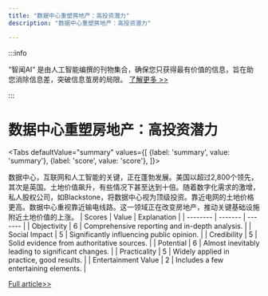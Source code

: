 ```yaml
---
title: "数据中心重塑房地产：高投资潜力"
description: "数据中心重塑房地产：高投资潜力"

---
```



:::info

“智闻AI“ 是由人工智能编撰的刊物集合，确保您只获得最有价值的信息，旨在助您消除信息差，突破信息茧房的局限。  [了解更多 >>](/)

:::

# 数据中心重塑房地产：高投资潜力


<Tabs
	defaultValue="summary"
	values={[
	{label: 'summary', value: 'summary'},
	{label: 'score', value: 'score'},
]}>
<TabItem value="summary">


数据中心，互联网和人工智能的关键，正在蓬勃发展。美国以超过2,800个领先，其次是英国。土地价值飙升，有些情况下甚至达到十倍。随着数字化需求的激增，私人股权公司，如Blackstone，将数据中心视为顶级投资。靠近电网的土地价格更高。数据中心重视靠近输电线路。这一领域正在改变房地产，推动关键基础设施附近土地价值的上涨。
</TabItem>
<TabItem value="score">
	| Scores     | Value   | Explanation |
	| -------- | ------- | ------- |
	| Objectivity  | 6    | Comprehensive reporting and in-depth analysis.    |
	| Social Impact | 5     | Significantly influencing public opinion.    |
	| Credibility    | 5    | Solid evidence from authoritative sources.    |
	| Potential    | 6    | Almost inevitably leading to significant changes.    |
	| Practicality    | 5    | Widely applied in practice, good results.    |
	| Entertainment Value    | 2    | Includes a few entertaining elements.    |
</TabItem>
</Tabs>

[Full article>>](https://www.cnbc.com/2024/08/30/how-data-centers-became-billion-dollar-real-estate-investment.html)
